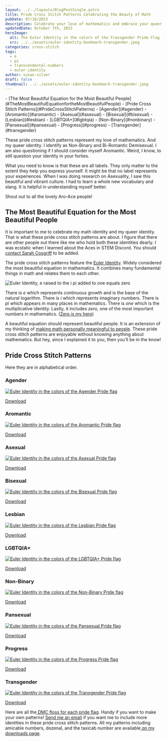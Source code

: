 ```yaml
---
layout: ../../layouts/BlogPostSingle.astro
title: Pride Cross Stitch Patterns Celebrating the Beauty of Math
pubDate: 07/18/2023
description: Celebrate your love of mathematics and embrace your queer identity with these stunning pride cross stitch patterns. Featuring the most beautiful equation in math, the Euler Identity.
updatedDate: October 7th, 2023
heroImage:
  alt: The Euler Identity in the colors of the Transgender Pride Flag
  src: ../../assets/euler-identity-bookmark-transgender.jpeg
categories: cross-stitch
tags:
  - e
  - pi
  - transcendental-numbers
  - euler-identity
author: susan-silver
draft: false
thumbnail: ../../assets/euler-identity-bookmark-transgender.jpeg
---
```



<Toc>
- [The Most Beautiful Equation for the Most Beautiful People](#TheMostBeautifulEquationfortheMostBeautifulPeople)
- [Pride Cross Stitch Patterns](#PrideCrossStitchPatterns)
    - [Agender](#agender)
    - [Aromantic](#aromantic)
    - [Asexual](#asexual)
    - [Bisexual](#bisexual)
    - [Lesbian](#lesbian)
    - [LGBTQIA+](#lgbtqia)
    - [Non-Binary](#nonbinary)
    - [Pansexual](#pansexual)
    - [Progress](#progress)
    - [Transgender](#transgender)
</Toc>

These pride cross stitch patterns represent my love of mathematics. And my queer identity.
 I identify as Non-Binary and Bi-Romantic Demisexual. 
 I am also questioning if I should consider myself Aromantic. 
 Weird, I know, to still question your identity in your forties. 

What you need to know is that these are all labels. They only matter to the extent they help you express yourself. 
It might be that no label represents your experiences. When I was doing research on Asexuality, 
I saw this beautiful and vibrant culture. I had to learn a whole new vocabulary and slang. 
It is helpful in understanding myself better. 

Shout out to all the lovely Aro-Ace people!

<a name='TheMostBeautifulEquationfortheMostBeautifulPeople'></a>

## The Most Beautiful Equation for the Most Beautiful People  

It is important to me to celebrate my math identity and my queer identity.
 That is what these pride cross stitch patterns are about. I figure that there are other people out there like 
 me who hold both these identities dearly. I was ecstatic when I learned about the Aces in STEM Discord. 
 You should [contact Sarah Cosgriff](https://twitter.com/Sarah_Cosgriff) to be added. 

The pride cross stitch patterns feature the [Euler Identity](https://en.wikipedia.org/wiki/Euler%27s_identity).
 Widely considered the most beautiful equation in mathematics. It combines many fundamental things in math and 
 relates them to each other. 

<Image src={identity} alt="Euler Identity, e raised to the i pi added to one equals zero" format="avif" quality="mid" />

There is _e_ which represents continuous growth and is the base of the natural logarithm. 
There is _i_ which represents imaginary numbers. There is _pi_ which appears in many places in mathematics. 
There is _one_ which is the multiplicative identity.
 Lastly, it includes _zero,_ one of the most important numbers in mathematics. ([Zero is my hero](https://www.youtube.com/watch?v=tK9qE81uAGU))

A beautiful equation should represent beautiful people. 
It is an extension of my thinking of
 [making math personally meaningful to people](https://beautyofmathematics.com/a-writers-illicit-love-affair-with-mathematics).
  These pride cross stitch patterns are enjoyable without knowing anything about mathematics. 
  But hey, since I explained it to you, then you’ll be in the know!


## Pride Cross Stitch Patterns <a name='PrideCrossStitchPatterns'></a>

Here they are in alphabetical order. 


### Agender <a name='agender'></a>

[<Image src={agender} alt="Euler Identity in the colors of the Agender Pride flag" format="avif" quality="mid" />](/patterns/Euler-Identity-AGENDER.png)

[Download](/patterns/Euler-Identity-AGENDER.png)

### Aromantic <a name='aromantic'></a>

[<Image src={aromantic} alt="Euler Identity in the colors of the Aromantic Pride flag" format="avif" quality="mid" />](/patterns/Euler-Identity-AROMANTIC.png)

[Download](/patterns/Euler-Identity-AROMANTIC.png)

### Asexual <a name='asexual'></a>

[<Image src={asexual} alt="Euler Identity in the colors of the Asexual Pride flag" format="avif" quality="mid" />](/patterns/Euler-Identity-ASEXUAL.pdf)

[Download](/patterns/Euler-Identity-ASEXUAL.pdf)

### Bisexual <a name='bisexual'></a>

[<Image src={bisexual} alt="Euler Identity in the colors of the Bisexual Pride flag" format="avif" quality="mid" />](/patterns/Euler-Identity-BISEXUAL.pdf)

[Download](/patterns/Euler-Identity-BISEXUAL.pdf)

### Lesbian <a name='lesbian'></a>

[<Image src={lesbian} alt="Euler Identity in the colors of the Lesbian Pride flag" format="avif" quality="mid" />](/patterns/Euler-Identity-LESBIAN.png)

[Download](/patterns/Euler-Identity-LESBIAN.png)

### LGBTQIA+ <a name='lgbtqia'></a>

[<Image src={lgbtqia} alt="Euler Identity in the colors of the LGBTQIA+ Pride flag" format="avif" quality="mid" />](/patterns/Euler-Identity-LGTBQIA.pdf)

[Download](/patterns/Euler-Identity-LGTBQIA.pdf)

### Non-Binary <a name='nonbinary'></a>

[<Image src={nonbinary} alt="Euler Identity in the colors of the Non-Binary Pride flag" format="avif" quality="mid" />](/patterns/Euler-Identity-NB.pdf)

[Download](/patterns/Euler-Identity-NB.pdf)

### Pansexual <a name='pansexual'></a>

[<Image src={pansexual} alt="Euler Identity in the colors of the Pansexual Pride flag" format="avif" quality="mid" />](/patterns/Euler-Identity-PANSEXUAL.pdf)

[Download](/patterns/Euler-Identity-PANSEXUAL.pdf)

### Progress <a name='progress'></a>

[<Image src={progress} alt="Euler Identity in the colors of the Progress Pride flag" format="avif" quality="mid" />](/patterns/Euler-Identity-PROGRESS.png)

[Download](/patterns/Euler-Identity-PROGRESS.png)

### Transgender <a name='transgender'></a>

[<Image src={transgender} alt="Euler Identity in the colors of the Transgender Pride flag" format="avif" quality="mid" />](/patterns/Euler-Identity-TRANSGENDER.png)

[Download](/patterns/Euler-Identity-TRANSGENDER.png)

Here are all the[ DMC floss for each pride flag](https://docs.google.com/spreadsheets/u/1/d/1VlaR--xtVM_5mOkgzyVVm8KGzzqlVTtEncmWvRkqFwI/htmlview?fbclid=IwAR0Jh0MzOk711oRaz4tQ_W7nHDc06WJXB_0iQq97uO4Bzs-yAwLMBT6gvjE). 
Handy if you want to make your own patterns! [Send me an email](mailto:beautyofmathematics@susansilver.net) 
if you want me to include more identities in these pride cross stitch patterns.
 All my patterns including amicable numbers, dozenal, and the taxicab number are available[ on my downloads page](https://beautyofmathematics.com/downloads).

 <RelatedArticles oneTitle="Turn Math Anxiety Into Awe Improving Your Health for Pi Day" oneURL="/turn-math-anxiety-into-awe-and-improve-your-health-for-pi-day" twoTitle="A Valentine for Mathematics" twoURL="/a-valentine-for-mathematics" threeTitle="Join Me on the Finite Group Math Comm Discord" threeURL="/join-me-on-the-finite-group-math-comm-discord"  />